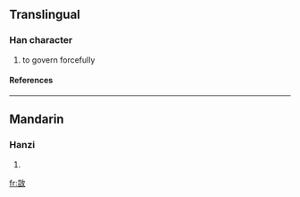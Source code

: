 ==Translingual==
===Han character===
{{Han char|rn=66|rad=攴|as=10|sn=14|four=2814<sub>0</sub>|canj=山廿人大 (UTOK)}}
# to govern forcefully
====References====
{{Han ref|kx=0474.401|hdz=21472.051|uh=6573|ud=25971|bh=E1F4|bd=57844}}

----
==Mandarin==
===Hanzi===
{{cmn-hanzi|pin=[[ái]] (ai2)|wg=ai<sup>2</sup>}}
# {{defn|Mandarin}}

[[fr:敳]]